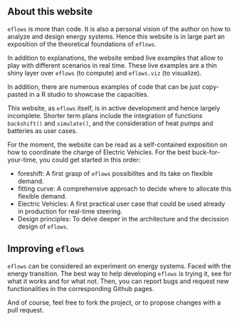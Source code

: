 
## About this website

`eflows` is more than code. It is also a personal vision of the author on how to analyze and design energy systems. Hence this website is in large part an exposition of the theoretical foundations of `eflows`.

In addition to explanations, the website embed live examples that allow to play with different scenarios in real time. These live examples are a thin shiny layer over `eflows` (to compute) and `eflows.viz` (to visualize).

In addition, there are numerous examples of code that can be just copy-pasted in a R studio to showcase the capacities. 

This website, as `eflows` itself, is in active development and hence largely incomplete. Shorter term plans include the integration of functions `backshift()` and `simulate()`, and the consideration of heat pumps and batteries as user cases.

For the moment, the website can be read as a self-contained exposition on how to coordinate the charge of Electric Vehicles. For the best buck-for-your-time, you could get started in this order:

- foreshift: A first grasp of `eflows` possibilites and its take on flexible demand.
- fitting curve: A comprehensive approach to decide where to allocate this flexible demand. 
- Electric Vehicles: A first practical user case that could be used already in production for real-time steering. 
- Design principles: To delve deeper in the architecture and the decission design of `eflows`.

## Improving `eflows`

`eflows` can be considered an experiment on energy systems. Faced with the energy transition. The best way to help developing `eflows` is trying it, see for what it works and for what not. Then, you can report bugs and request new functionalities in the corresponding Github pages. 

And of course, feel free to fork the project, or to propose changes with a pull request. 



